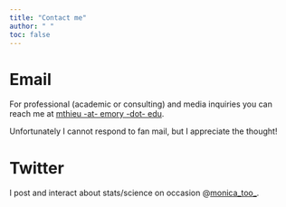 ```yaml
---
title: "Contact me"
author: " "
toc: false
---
```


# Email

For professional (academic or consulting) and media inquiries you can reach me at [mthieu -at- emory -dot- edu](mailto:mthieu@emory.edu).

Unfortunately I cannot respond to fan mail, but I appreciate the thought!

# Twitter

I post and interact about stats/science on occasion @[monica_too_](https://twitter.com/monica_too_).
